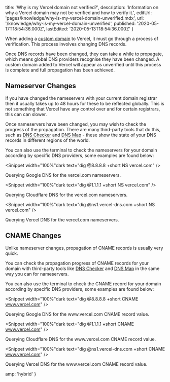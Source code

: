 
  title: 'Why is my Vercel domain not verified?',
  description:
    'Information on why a Vercel domain may not be verified and how to verify it.',
  editUrl: 'pages/knowledge/why-is-my-vercel-domain-unverified.mdx',
  url: '/knowledge/why-is-my-vercel-domain-unverified',
  published: '2020-05-17T18:54:36.000Z',
  lastEdited: '2020-05-13T18:54:36.000Z'
}

When adding a [custom domain](/docs/v2/custom-domains) to Vercel, it must go through a process of verification. This process involves changing DNS records.

Once DNS records have been changed, they can take a while to propagate, which means global DNS providers recognise they have been changed. A custom domain added to Vercel will appear as unverified until this process is complete and full propagation has been achieved.

## Nameserver Changes

If you have changed the nameservers with your current domain registrar then it usually takes up to 48 hours for these to be reflected globally. This is not something that Vercel have any control over and for certain registrars, this can can slower.

Once nameservers have been changed, you may wish to check the progress of the propagation. There are many third-party tools that do this, such as [DNS Checker](https://dnschecker.org/) and [DNS Map](https://dnsmap.io/) - these show the state of your DNS records in different regions of the world.

You can also use the terminal to check the nameservers for your domain according by specific DNS providers, some examples are found below:

<Snippet width="100%"dark text="dig @8.8.8.8 +short NS vercel.com" />
<Caption>Querying Google DNS for the <InlineCode>vercel.com</InlineCode> nameservers.</Caption>

<Snippet width="100%"dark text="dig @1.1.1.1 +short NS vercel.com" />
<Caption>Querying Cloudflare DNS for the <InlineCode>vercel.com</InlineCode> nameservers.</Caption>

<Snippet width="100%"dark text="dig @ns1.vercel-dns.com +short NS vercel.com" />
<Caption>Querying Vercel DNS for the <InlineCode>vercel.com</InlineCode> nameservers.</Caption>

## CNAME Changes

Unlike nameserver changes, propagation of CNAME records is usually very quick.

You can check the propagation progress of CNAME records for your domain with third-party tools like [DNS Checker](https://dnschecker.org/) and [DNS Map](https://dnsmap.io/) in the same way you can for nameservers.

You can also use the terminal to check the CNAME record for your domain according by specific DNS providers, some examples are found below:

<Snippet width="100%"dark text="dig @8.8.8.8 +short CNAME www.vercel.com" />
<Caption>Querying Google DNS for the <InlineCode>www.vercel.com</InlineCode> CNAME record value.</Caption>

<Snippet width="100%"dark text="dig @1.1.1.1 +short CNAME www.vercel.com" />
<Caption>Querying Cloudflare DNS for the <InlineCode>www.vercel.com</InlineCode> CNAME record value.</Caption>

<Snippet width="100%"dark text="dig @ns1.vercel-dns.com +short CNAME www.vercel.com" />
<Caption>Querying Vercel DNS for the <InlineCode>www.vercel.com</InlineCode> CNAME record value.</Caption>


  amp: 'hybrid'
}
